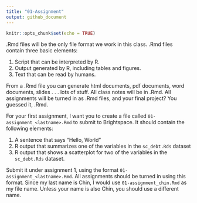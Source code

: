 ```yaml
---
title: "01-Assignment"
output: github_document
---
```


```r
knitr::opts_chunk$set(echo = TRUE)
```

.Rmd files will be the only file format we work in this class. .Rmd files contain three basic elements:

1. Script that can be interpreted by R. 
2. Output generated by R, including tables and figures.  
3. Text that can be read by humans. 

From a .Rmd file you can generate html documents, pdf documents, word documents, slides . . . lots of stuff. All class notes will be in .Rmd. All assignments will be turned in as .Rmd files, and your final project? You guessed it, .Rmd. 

For your first assignment, I want you to create a file called `01-assignment_<lastname>.Rmd` to submit to Brightspace. It should contain the following elements:

1. A sentence that says "Hello, World"
2. R output that summarizes one of the variables in the `sc_debt.Rds` dataset
3. R output that shows a scatterplot for two of the variables in the `sc_debt.Rds` dataset.

Submit it under assignment 1, using the format `01-assignment_<lastname>.Rmd`. All assignments should be turned in using this format. Since my last name is Chin, I would use `01-assignment_chin.Rmd` as my file name. Unless your name is also Chin, you should use a different name. 